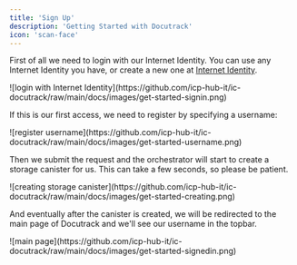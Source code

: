 ```yaml
---
title: 'Sign Up'
description: 'Getting Started with Docutrack'
icon: 'scan-face'
---
```

First of all we need to login with our Internet Identity. You can use any Internet Identity you have, or create a new one at [Internet Identity](https://identity.ic0.app/).

<Frame>
![login with Internet Identity](https://github.com/icp-hub-it/ic-docutrack/raw/main/docs/images/get-started-signin.png)
</Frame>

If this is our first access, we need to register by specifying a username:

<Frame>
![register username](https://github.com/icp-hub-it/ic-docutrack/raw/main/docs/images/get-started-username.png)
</Frame>

Then we submit the request and the orchestrator will start to create a storage canister for us. This can take a few seconds, so please be patient.

<Frame>
![creating storage canister](https://github.com/icp-hub-it/ic-docutrack/raw/main/docs/images/get-started-creating.png)
</Frame>

And eventually after the canister is created, we will be redirected to the main page of Docutrack and we'll see our username in the topbar.

<Frame>
![main page](https://github.com/icp-hub-it/ic-docutrack/raw/main/docs/images/get-started-signedin.png)
</Frame>